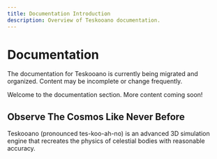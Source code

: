 ```yaml
---
title: Documentation Introduction
description: Overview of Teskooano documentation.
---
```



# Documentation

<Aside type="caution" title="Under Construction">
  The documentation for Teskooano is currently being migrated and organized.
  Content may be incomplete or change frequently.
</Aside>

Welcome to the documentation section. More content coming soon!

## Observe The Cosmos Like Never Before

Teskooano (pronounced tes-koo-ah-no) is an advanced 3D simulation engine that recreates the physics of celestial bodies with reasonable accuracy.
